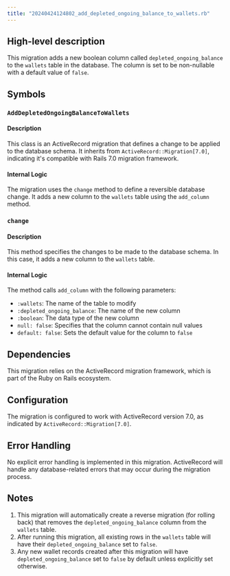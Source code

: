 ```yaml
---
title: "20240424124802_add_depleted_ongoing_balance_to_wallets.rb"
---
```


## High-level description
This migration adds a new boolean column called `depleted_ongoing_balance` to the `wallets` table in the database. The column is set to be non-nullable with a default value of `false`.

## Symbols

### `AddDepletedOngoingBalanceToWallets`
#### Description
This class is an ActiveRecord migration that defines a change to be applied to the database schema. It inherits from `ActiveRecord::Migration[7.0]`, indicating it's compatible with Rails 7.0 migration framework.

#### Internal Logic
The migration uses the `change` method to define a reversible database change. It adds a new column to the `wallets` table using the `add_column` method.

### `change`
#### Description
This method specifies the changes to be made to the database schema. In this case, it adds a new column to the `wallets` table.

#### Internal Logic
The method calls `add_column` with the following parameters:
- `:wallets`: The name of the table to modify
- `:depleted_ongoing_balance`: The name of the new column
- `:boolean`: The data type of the new column
- `null: false`: Specifies that the column cannot contain null values
- `default: false`: Sets the default value for the column to `false`

## Dependencies
This migration relies on the ActiveRecord migration framework, which is part of the Ruby on Rails ecosystem.

## Configuration
The migration is configured to work with ActiveRecord version 7.0, as indicated by `ActiveRecord::Migration[7.0]`.

## Error Handling
No explicit error handling is implemented in this migration. ActiveRecord will handle any database-related errors that may occur during the migration process.

## Notes
1. This migration will automatically create a reverse migration (for rolling back) that removes the `depleted_ongoing_balance` column from the `wallets` table.
2. After running this migration, all existing rows in the `wallets` table will have their `depleted_ongoing_balance` set to `false`.
3. Any new wallet records created after this migration will have `depleted_ongoing_balance` set to `false` by default unless explicitly set otherwise.